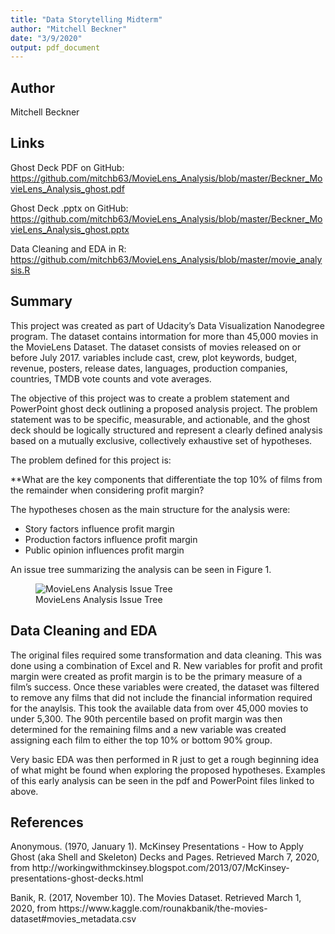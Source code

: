 ```yaml
---
title: "Data Storytelling Midterm"
author: "Mitchell Beckner"
date: "3/9/2020"
output: pdf_document
---
```

## Author
Mitchell Beckner

## Links
Ghost Deck PDF on GitHub:  [https://github.com/mitchb63/MovieLens_Analysis/blob/master/Beckner_MovieLens_Analysis_ghost.pdf](https://github.com/mitchb63/MovieLens_Analysis/blob/master/Beckner_MovieLens_Analysis_ghost.pdf)

Ghost Deck .pptx on GitHub:  [https://github.com/mitchb63/MovieLens_Analysis/blob/master/Beckner_MovieLens_Analysis_ghost.pptx](https://github.com/mitchb63/MovieLens_Analysis/blob/master/Beckner_MovieLens_Analysis_ghost.pptx)

Data Cleaning and EDA in R:  [https://github.com/mitchb63/MovieLens_Analysis/blob/master/movie_analysis.R](https://github.com/mitchb63/MovieLens_Analysis/blob/master/movie_analysis.R)

## Summary
This project was created as part of Udacity's Data Visualization Nanodegree program.  The dataset contains intormation for more than 45,000 movies in the MovieLens Dataset. The dataset consists of movies released on or before July 2017. variables include cast, crew, plot keywords, budget, revenue, posters, release dates, languages, production companies, countries, TMDB vote counts and vote averages.

The objective of this project was to create a problem statement and PowerPoint ghost deck outlining a proposed analysis project. The problem statement was to be specific, measurable, and actionable, and the ghost deck should be logically structured and represent a clearly defined analysis based on a mutually exclusive, collectively exhaustive set of hypotheses.  

The problem defined for this project is:

**What are the key components that differentiate the top 10% of films from the remainder when considering profit margin?

The hypotheses chosen as the main structure for the analysis were:

* Story factors influence profit margin
* Production factors influence profit margin
* Public opinion influences profit margin

An issue tree summarizing the analysis can be seen in Figure 1.

![MovieLens Analysis Issue Tree](issue tree.jpg)

## Data Cleaning and EDA

The original files required some transformation and data cleaning.  This was done using a combination of Excel and R.  New variables for profit and profit margin were created as profit margin is to be the primary measure of a film's success.  Once these variables were created, the dataset was filtered to remove any films that did not include the financial information required for the anaylsis.  This took the available data from over 45,000 movies to under 5,300.  The 90th percentile based on profit margin was then determined for the remaining films and a new variable was created assigning each film to either the top 10% or bottom 90% group.  

Very basic EDA was then performed in R just to get a rough beginning idea of what might be found when exploring the proposed hypotheses.  Examples of this early analysis can be seen in the pdf and PowerPoint files linked to above.

## References

Anonymous. (1970, January 1). McKinsey Presentations - How to Apply Ghost (aka Shell and Skeleton) Decks and Pages. Retrieved March 7, 2020, from http://workingwithmckinsey.blogspot.com/2013/07/McKinsey-presentations-ghost-decks.html

Banik, R. (2017, November 10). The Movies Dataset. Retrieved March 1, 2020, from https://www.kaggle.com/rounakbanik/the-movies-dataset#movies_metadata.csv


